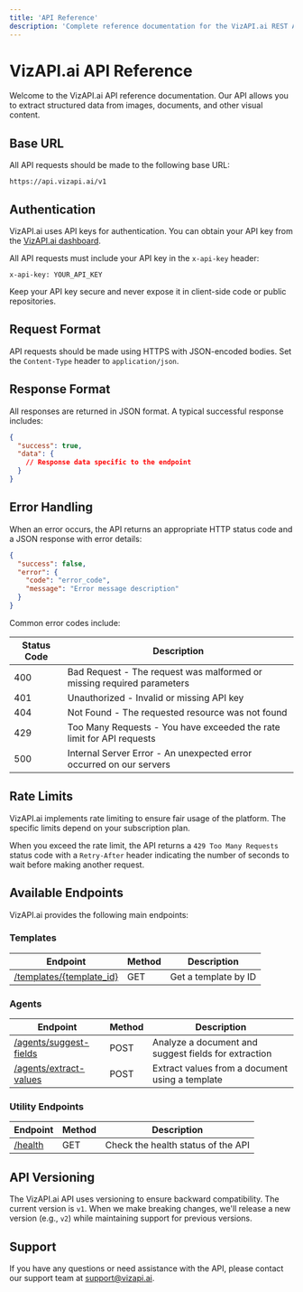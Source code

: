 ```yaml
---
title: 'API Reference'
description: 'Complete reference documentation for the VizAPI.ai REST API'
---
```


# VizAPI.ai API Reference

Welcome to the VizAPI.ai API reference documentation. Our API allows you to extract structured data from images, documents, and other visual content.

## Base URL

All API requests should be made to the following base URL:

```
https://api.vizapi.ai/v1
```

## Authentication

VizAPI.ai uses API keys for authentication. You can obtain your API key from the [VizAPI.ai dashboard](https://app.vizapi.ai/dashboard).

All API requests must include your API key in the `x-api-key` header:

```
x-api-key: YOUR_API_KEY
```

<Warning>
  Keep your API key secure and never expose it in client-side code or public repositories.
</Warning>

## Request Format

API requests should be made using HTTPS with JSON-encoded bodies. Set the `Content-Type` header to `application/json`.

## Response Format

All responses are returned in JSON format. A typical successful response includes:

```json
{
  "success": true,
  "data": {
    // Response data specific to the endpoint
  }
}
```

## Error Handling

When an error occurs, the API returns an appropriate HTTP status code and a JSON response with error details:

```json
{
  "success": false,
  "error": {
    "code": "error_code",
    "message": "Error message description"
  }
}
```

Common error codes include:

| Status Code | Description |
| ----------- | ----------- |
| 400 | Bad Request - The request was malformed or missing required parameters |
| 401 | Unauthorized - Invalid or missing API key |
| 404 | Not Found - The requested resource was not found |
| 429 | Too Many Requests - You have exceeded the rate limit for API requests |
| 500 | Internal Server Error - An unexpected error occurred on our servers |

## Rate Limits

VizAPI.ai implements rate limiting to ensure fair usage of the platform. The specific limits depend on your subscription plan.

When you exceed the rate limit, the API returns a `429 Too Many Requests` status code with a `Retry-After` header indicating the number of seconds to wait before making another request.

## Available Endpoints

VizAPI.ai provides the following main endpoints:

### Templates

| Endpoint | Method | Description |
| -------- | ------ | ----------- |
| [/templates/{template_id}](/api-reference/endpoint/templates-get) | GET | Get a template by ID |

### Agents

| Endpoint | Method | Description |
| -------- | ------ | ----------- |
| [/agents/suggest-fields](/api-reference/endpoint/agents-suggest-fields) | POST | Analyze a document and suggest fields for extraction |
| [/agents/extract-values](/api-reference/endpoint/agents-extract-values) | POST | Extract values from a document using a template |

### Utility Endpoints

| Endpoint | Method | Description |
| -------- | ------ | ----------- |
| [/health](/api-reference/endpoint/health) | GET | Check the health status of the API |

## API Versioning

The VizAPI.ai API uses versioning to ensure backward compatibility. The current version is `v1`. When we make breaking changes, we'll release a new version (e.g., `v2`) while maintaining support for previous versions.

## Support

If you have any questions or need assistance with the API, please contact our support team at [support@vizapi.ai](mailto:support@vizapi.ai).
